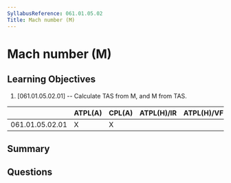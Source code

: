 ```yaml
---
SyllabusReference: 061.01.05.02
Title: Mach number (M)
---
```


# Mach number (M)

## Learning Objectives

1. [061.01.05.02.01] -- Calculate TAS from M, and M from TAS.

|                 | ATPL(A) | CPL(A) | ATPL(H)/IR | ATPL(H)/VFR | CPL(H) | IR  | CBIR(A) |
| --------------- | ------- | ------ | ---------- | ----------- | ------ | --- | ------- |
| 061.01.05.02.01 | X       | X      |            |             |        |     |         |

## Summary

## Questions
